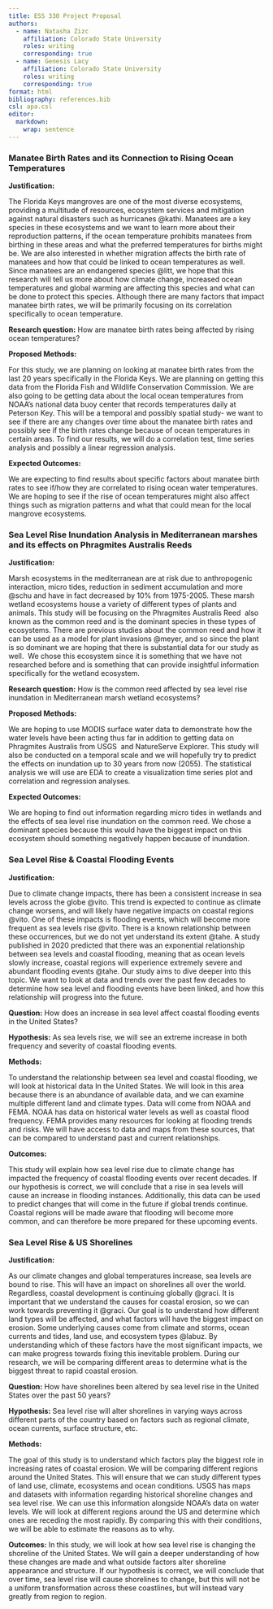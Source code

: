 ```yaml
---
title: ESS 330 Project Proposal
authors:
  - name: Natasha Zizc 
    affiliation: Colorado State University
    roles: writing
    corresponding: true
  - name: Genesis Lacy 
    affiliation: Colorado State University
    roles: writing
    corresponding: true
format: html
bibliography: references.bib
csl: apa.csl
editor: 
  markdown: 
    wrap: sentence
---
```


### Manatee Birth Rates and its Connection to Rising Ocean Temperatures 

**Justification:**

The Florida Keys mangroves are one of the most diverse ecosystems, providing a multitude of resources, ecosystem services and mitigation against natural disasters such as hurricanes @kathi.
Manatees are a key species in these ecosystems and we want to learn more about their reproduction patterns, if the ocean temperature prohibits manatees from birthing in these areas and what the preferred temperatures for births might be.
We are also interested in whether migration affects the birth rate of manatees and how that could be linked to ocean temperatures as well.
Since manatees are an endangered species @litt, we hope that this research will tell us more about how climate change, increased ocean temperatures and global warming are affecting this species and what can be done to protect this species.
Although there are many factors that impact manatee birth rates, we will be primarily focusing on its correlation specifically to ocean temperature.

**Research question:** How are manatee birth rates being affected by rising ocean temperatures?

**Proposed Methods:**

For this study, we are planning on looking at manatee birth rates from the last 20 years specifically in the Florida Keys.
We are planning on getting this data from the Florida Fish and Wildlife Conservation Commission.
We are also going to be getting data about the local ocean temperatures from NOAA’s national data buoy center that records temperatures daily at Peterson Key.
This will be a temporal and possibly spatial study- we want to see if there are any changes over time about the manatee birth rates and possibly see if the birth rates change because of ocean temperatures in certain areas.
To find our results, we will do a correlation test, time series analysis and possibly a linear regression analysis.

**Expected Outcomes:**

We are expecting to find results about specific factors about manatee birth rates to see if/how they are correlated to rising ocean water temperatures.
We are hoping to see if the rise of ocean temperatures might also affect things such as migration patterns and what that could mean for the local mangrove ecosystems. 

### 

### Sea Level Rise Inundation Analysis in Mediterranean marshes and its effects on Phragmites Australis Reeds

**Justification:**

Marsh ecosystems in the mediterranean are at risk due to anthropogenic interaction, micro tides, reduction in sediment accumulation and more @schu and have in fact decreased by 10% from 1975-2005.
These marsh wetland ecosystems house a variety of different types of plants and animals.
This study will be focusing on the Phragmites Australis Reed  also known as the common reed and is the dominant species in these types of ecosystems.
There are previous studies about the common reed and how it can be used as a model for plant invasions @meyer, and so since the plant is so dominant we are hoping that there is substantial data for our study as well. 
We chose this ecosystem since it is something that we have not researched before and is something that can provide insightful information specifically for the wetland ecosystem.

**Research question:** How is the common reed affected by sea level rise inundation in Mediterranean marsh wetland ecosystems?

**Proposed Methods:**

We are hoping to use MODIS surface water data to demonstrate how the water levels have been acting thus far in addition to getting data on Phragmites Australis from USGS  and NatureServe Explorer.
This study will also be conducted on a temporal scale and we will hopefully try to predict the effects on inundation up to 30 years from now (2055).
The statistical analysis we will use are EDA to create a visualization time series plot and correlation and regression analyses. 

**Expected Outcomes:**

We are hoping to find out information regarding micro tides in wetlands and the effects of sea level rise inundation on the common reed.
We chose a dominant species because this would have the biggest impact on this ecosystem should something negatively happen because of inundation. 

### 

### Sea Level Rise & Coastal Flooding Events

**Justification:**

Due to climate change impacts, there has been a consistent increase in sea levels across the globe @vito.
This trend is expected to continue as climate change worsens, and will likely have negative impacts on coastal regions @vito.
One of these impacts is flooding events, which will become more frequent as sea levels rise @vito.
There is a known relationship between these occurrences, but we do not yet understand its extent @tahe.
A study published in 2020 predicted that there was an exponential relationship between sea levels and coastal flooding, meaning that as ocean levels slowly increase, coastal regions will experience extremely severe and abundant flooding events @tahe.
Our study aims to dive deeper into this topic.
We want to look at data and trends over the past few decades to determine how sea level and flooding events have been linked, and how this relationship will progress into the future.

**Question:** How does an increase in sea level affect coastal flooding events in the United States?

**Hypothesis:** As sea levels rise, we will see an extreme increase in both frequency and severity of coastal flooding events.

**Methods:**

To understand the relationship between sea level and coastal flooding, we will look at historical data In the United States.
We will look in this area because there is an abundance of available data, and we can examine multiple different land and climate types.
Data will come from NOAA and FEMA.
NOAA has data on historical water levels as well as coastal flood frequency.
FEMA provides many resources for looking at flooding trends and risks.
We will have access to data and maps from these sources, that can be compared to understand past and current relationships.

**Outcomes:**

This study will explain how sea level rise due to climate change has impacted the frequency of coastal flooding events over recent decades.
If our hypothesis is correct, we will conclude that a rise in sea levels will cause an increase in flooding instances.
Additionally, this data can be used to predict changes that will come in the future if global trends continue.
Coastal regions will be made aware that flooding will become more common, and can therefore be more prepared for these upcoming events.

### Sea Level Rise & US Shorelines

**Justification:**

As our climate changes and global temperatures increase, sea levels are bound to rise.
This will have an impact on shorelines all over the world.
Regardless, coastal development is continuing globally @graci.
It is important that we understand the causes for coastal erosion, so we can work towards preventing it @graci.
Our goal is to understand how different land types will be affected, and what factors will have the biggest impact on erosion.
Some underlying causes come from climate and storms, ocean currents and tides, land use, and ecosystem types @labuz.
By understanding which of these factors have the most significant impacts, we can make progress towards fixing this inevitable problem.
During our research, we will be comparing different areas to determine what is the biggest threat to rapid coastal erosion.

**Question:** How have shorelines been altered by sea level rise in the United States over the past 50 years?

**Hypothesis:** Sea level rise will alter shorelines in varying ways across different parts of the country based on factors such as regional climate, ocean currents, surface structure, etc.

**Methods:**

The goal of this study is to understand which factors play the biggest role in increasing rates of coastal erosion.
We will be comparing different regions around the United States.
This will ensure that we can study different types of land use, climate, ecosystems and ocean conditions.
USGS has maps and datasets with information regarding historical shoreline changes and sea level rise.
We can use this information alongside NOAA’s data on water levels.
We will look at different regions around the US and determine which ones are receding the most rapidly.
By comparing this with their conditions, we will be able to estimate the reasons as to why.

**Outcomes:** In this study, we will look at how sea level rise is changing the shoreline of the United States.
We will gain a deeper understanding of how these changes are made and what outside factors alter shoreline appearance and structure.
If our hypothesis is correct, we will conclude that over time, sea level rise will cause shorelines to change, but this will not be a uniform transformation across these coastlines, but will instead vary greatly from region to region.

### 
